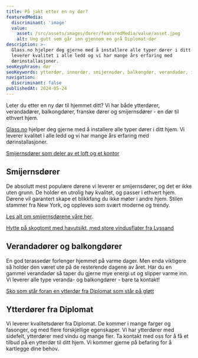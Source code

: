 ```yaml
---
title: På jakt etter en ny dør?
featuredMedia:
  discriminant: 'image'
  value:
    asset: /src/assets/images/dorer/featuredMedia/value/asset.jpeg
    alt: Ung gutt som går inn gjennom en grå Diplomat-dør
description: >-
  Glass.no hjelper deg gjerne med å installere alle typer dører i ditt hjem. Vi
  leverer kvalitet i alle ledd og vi har mange års erfaring med
  dørinstallasjoner.
seoKeyphrase: dør
seoKeywords: ytterdør, innerdør, smijernsdør, balkongdør, verandadør, inngangsdør, dør
navigation:
  discriminant: false
publishedAt: 2024-05-24
---
```


Leter du etter en ny dør til hjemmet ditt? Vi har både ytterdører, verandadører, balkongdører, franske dører og smijernsdører - en dør til ethvert hjem.

[Glass.no](http://Glass.no) hjelper deg gjerne med å installere alle typer dører i ditt hjem. Vi leverer kvalitet i alle ledd og vi har mange års erfaring med dørinstallasjoner.

[Smijernsdører som deler av et loft og et kontor](https://cdn.sanity.io/images/csbn9wp4/transformed-data/664459624679135a0b6cb7107afeff4a865f954c-7220x4060.jpg)

## Smijernsdører

De absolutt mest populære dørene vi leverer er smijernsdører, og det er ikke uten grunn. De holder en utrolig høy kvalitet, og passer i ethvert hjem. Dørene vil garantert skape et blikkfang du ikke møter i andre hjem. Stilen stammer fra New York, og oppleves som svært moderne og trendy.

[Les alt om smijernsdørene våre her](/smijernsdor).

[Hytte på skogtomt med havutsikt, med store vindusflater fra Lyssand](https://cdn.sanity.io/images/csbn9wp4/transformed-data/57173c3d1bc2dc86f18d28c2d20724e293b4c6cf-1500x1000.jpg)

## Verandadører og balkongdører

En god terassedør forlenger hjemmet på varme dager. Men enda viktigere så holder den været ute på de resterende dagene av året. Har du en gammel verandadør så taper du gjerne mye energi ut og slipper varme inn. Vi leverer alle type veranda- og balkongdører - bare ta kontakt!

[Sko som står foran en ytterdør fra Diplomat som står på gløtt](https://cdn.sanity.io/images/csbn9wp4/transformed-data/29517f2053ff89ed2b29670e3320ca9e12d9136a-1600x2400.jpg)

## Ytterdører fra Diplomat

Vi leverer kvalitetsdører fra Diplomat. De kommer i mange farger og fasonger, og med flere forskjellige egenskaper. Vi har ytterdører med sidefelt, ytterdører med vindu og mange fler. Ta kontakt med oss for å få et tilbud på en ytterdør til ditt hjem. Vi kommer gjerne på befaring for å kartlegge dine behov.
